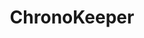 ---
title: 'ChronoKeeper'
description: 'Mintlify gives you complete control over the look and feel of your documentation using the docs.json file'
icon: 'cube'
---